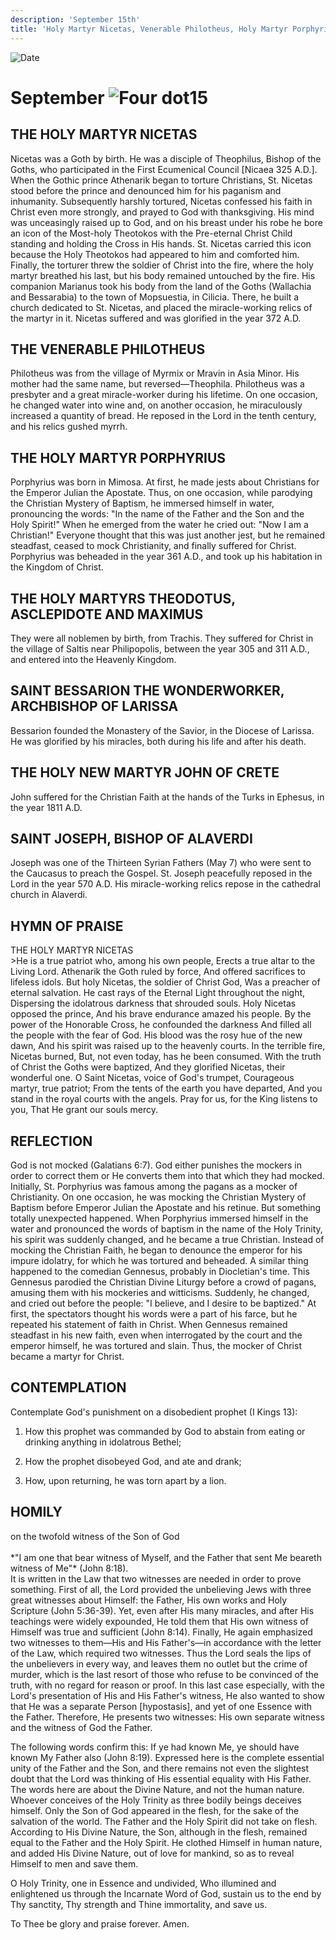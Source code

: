 ```yaml
---
description: 'September 15th'
title: 'Holy Martyr Nicetas, Venerable Philotheus, Holy Martyr Porphyrius, Martyrs Theodotus, Asclepidote, and Maximus, St. Bessarion'
---
```


<RunningHead />
<Image src="/title-imprint.png" height={68} width={50} alt="Date" className="title-imprint"/>

# <div id="date">September <Image className="four-dot" src="/four-dot.png" height={15} width={15} alt="Four dot" />15</div>

## THE HOLY MARTYR NICETAS

Nicetas was a Goth by birth. He was a disciple of Theophilus, Bishop of the Goths, who participated in the First Ecumenical Council [Nicaea 325 A.D.]. When the Gothic prince Athenarik began to torture Christians, St. Nicetas stood before the prince and denounced him for his paganism and inhumanity. Subsequently harshly tortured, Nicetas confessed his faith in Christ even more strongly, and prayed to God with thanksgiving. His mind was unceasingly raised up to God, and on his breast under his robe he bore an icon of the Most-holy Theotokos with the Pre-eternal Christ Child standing and holding the Cross in His hands. St. Nicetas carried this icon because the Holy Theotokos had appeared to him and comforted him. Finally, the torturer threw the soldier of Christ into the fire, where the holy martyr breathed his last, but his body remained untouched by the fire. His companion Marianus took his body from the land of the Goths (Wallachia and Bessarabia) to the town of Mopsuestia, in Cilicia. There, he built a church dedicated to St. Nicetas, and placed the miracle-working relics of the martyr in it. Nicetas suffered and was glorified in the year 372 A.D.

## THE VENERABLE PHILOTHEUS

Philotheus was from the village of Myrmix or Mravin in Asia Minor. His mother had the same name, but reversed—Theophila. Philotheus was a presbyter and a great miracle-worker during his lifetime. On one occasion, he changed water into wine and, on another occasion, he miraculously increased a quantity of bread. He reposed in the Lord in the tenth century, and his relics gushed myrrh.

## THE HOLY MARTYR PORPHYRIUS

Porphyrius was born in Mimosa. At first, he made jests about Christians for the Emperor Julian the Apostate. Thus, on one occasion, while parodying the Christian Mystery of Baptism, he immersed himself in water, pronouncing the words: "In the name of the Father and the Son and the Holy Spirit!" When he emerged from the water he cried out: "Now I am a Christian!" Everyone thought that this was just another jest, but he remained steadfast, ceased to mock Christianity, and finally suffered for Christ. Porphyrius was beheaded in the year 361 A.D., and took up his habitation in the Kingdom of Christ. 

## THE HOLY MARTYRS THEODOTUS, ASCLEPIDOTE AND MAXIMUS

They were all noblemen by birth, from Trachis. They suffered for Christ in the village of Saltis near Philipopolis, between the year 305 and 311 A.D., and entered into the Heavenly Kingdom.

## SAINT BESSARION THE WONDERWORKER, ARCHBISHOP OF LARISSA

Bessarion founded the Monastery of the Savior, in the Diocese of Larissa. He was glorified by his miracles, both during his life and after his death.

## THE HOLY NEW MARTYR JOHN OF CRETE

John suffered for the Christian Faith at the hands of the Turks in Ephesus, in the year 1811 A.D.

## SAINT JOSEPH, BISHOP OF ALAVERDI

Joseph was one of the Thirteen Syrian Fathers (May 7) who were sent to the Caucasus to preach the Gospel. St. Joseph peacefully reposed in the Lord in the year 570 A.D. His miracle-working relics repose in the cathedral church in Alaverdi.


## HYMN OF PRAISE
<div style={{textAlign:'center', color:'crimson', fontWeight:'bold'}}>
THE HOLY MARTYR NICETAS
</div>
>He is a true patriot who, among his own people,  
Erects a true altar to the Living Lord.  
Athenarik the Goth ruled by force,  
And offered sacrifices to lifeless idols.  
But holy Nicetas, the soldier of Christ God,  
Was a preacher of eternal salvation.  
He cast rays of the Eternal Light throughout the night,  
Dispersing the idolatrous darkness that shrouded souls.  
Holy Nicetas opposed the prince,  
And his brave endurance amazed his people.  
By the power of the Honorable Cross, he confounded the darkness  
And filled all the people with the fear of God.  
His blood was the rosy hue of the new dawn,  
And his spirit was raised up to the heavenly courts.  
In the terrible fire, Nicetas burned,  
But, not even today, has he been consumed.  
With the truth of Christ the Goths were baptized,  
And they glorified Nicetas, their wonderful one.  
O Saint Nicetas, voice of God's trumpet,  
Courageous martyr, true patriot;  
From the tents of the earth you have departed,  
And you stand in the royal courts with the angels.  
Pray for us, for the King listens to you,  
That He grant our souls mercy.  


## REFLECTION

God is not mocked (Galatians 6:7). God either punishes the mockers in order to correct them or He converts them into that which they had mocked. Initially, St. Porphyrius was famous among the pagans as a mocker of Christianity. On one occasion, he was mocking the Christian Mystery of Baptism before Emperor Julian the Apostate and his retinue. But something totally unexpected happened. When Porphyrius immersed himself in the water and pronounced the words of baptism in the name of the Holy Trinity, his spirit was suddenly changed, and he became a true Christian. Instead of mocking the Christian Faith, he began to denounce the emperor for his impure idolatry, for which he was tortured and beheaded. A similar thing happened to the comedian Gennesus, probably in Diocletian's time. This Gennesus parodied the Christian Divine Liturgy before a crowd of pagans, amusing them with his mockeries and witticisms. Suddenly, he changed, and cried out before the people: "I believe, and I desire to be baptized." At first, the spectators thought his words were a part of his farce, but he repeated his statement of faith in Christ. When Gennesus remained steadfast in his new faith, even when interrogated by the court and the emperor himself, he was tortured and slain. Thus, the mocker of Christ became a martyr for Christ.


## CONTEMPLATION

Contemplate God's punishment on a disobedient prophet (I Kings 13):
1. How this prophet was commanded by God to abstain from eating or drinking anything in idolatrous Bethel;

2. How the prophet disobeyed God, and ate and drank;

3. How, upon returning, he was torn apart by a lion.


## HOMILY
<div style={{textAlign:'center', color:'crimson', fontWeight:'bold'}}>
on the twofold witness of the Son of God
</div>
<br />
<div style={{textAlign:'right'}}>
*"I am one that bear witness of Myself, and the Father that sent Me beareth witness of Me"* (John 8:18).
</div>
It is written in the Law that two witnesses are needed in order to prove something. First of all, the Lord provided the unbelieving Jews with three great witnesses about Himself: the Father, His own works and Holy Scripture (John 5:36-39). Yet, even after His many miracles, and after His teachings were widely expounded, He told them that His own witness of Himself was true and sufficient (John 8:14). Finally, He again emphasized two witnesses to them—His and His Father's—in accordance with the letter of the Law, which required two witnesses. Thus the Lord seals the lips of the unbelievers in every way, and leaves them no outlet but the crime of murder, which is the last resort of those who refuse to be convinced of the truth, with no regard for reason or proof. In this last case especially, with the Lord's presentation of His and His Father's witness, He also wanted to show that He was a separate Person [hypostasis], and yet of one Essence with the Father. Therefore, He presents two witnesses: His own separate witness and the witness of God the Father.

The following words confirm this: If ye had known Me, ye should have known My Father also (John 8:19). Expressed here is the complete essential unity of the Father and the Son, and there remains not even the slightest doubt that the Lord was thinking of His essential equality with His Father. The words here are about the Divine Nature, and not the human nature. Whoever conceives of the Holy Trinity as three bodily beings deceives himself. Only the Son of God appeared in the flesh, for the sake of the salvation of the world. The Father and the Holy Spirit did not take on flesh. According to His Divine Nature, the Son, although in the flesh, remained equal to the Father and the Holy Spirit. He clothed Himself in human nature, and added His Divine Nature, out of love for mankind, so as to reveal Himself to men and save them.

O Holy Trinity, one in Essence and undivided, Who illumined and enlightened us through the Incarnate Word of God, sustain us to the end by Thy sanctity, Thy strength and Thine immortality, and save us.

To Thee be glory and praise forever. Amen.

